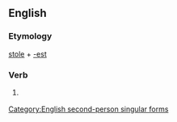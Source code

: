 ==English==

===Etymology===
[[stole]] + [[-est]]

===Verb===
{{en-verb form}}

# {{archaic}} {{form of|Second-person singular simple past form|steal}}

[[Category:English second-person singular forms]]
